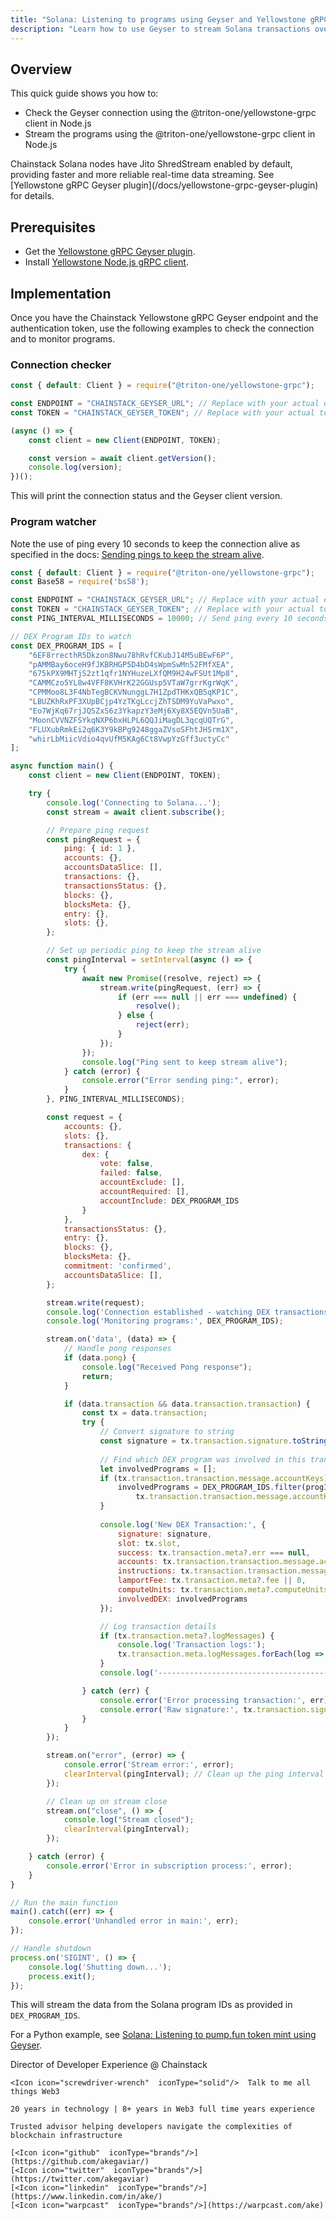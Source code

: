 ```yaml
---
title: "Solana: Listening to programs using Geyser and Yellowstone gRPC in Node.js"
description: "Learn how to use Geyser to stream Solana transactions over gRPC using the @triton-one/yellowstone-grpc client in Node.js."
---
```


## Overview

This quick guide shows you how to:
* Check the Geyser connection using the @triton-one/yellowstone-grpc client in Node.js
* Stream the programs using the @triton-one/yellowstone-grpc client in Node.js

<Info>
Chainstack Solana nodes have Jito ShredStream enabled by default, providing faster and more reliable real-time data streaming. See [Yellowstone gRPC Geyser plugin](/docs/yellowstone-grpc-geyser-plugin) for details.
</Info>

## Prerequisites

* Get the [Yellowstone gRPC Geyser plugin](/docs/yellowstone-grpc-geyser-plugin).
* Install [Yellowstone Node.js gRPC client](https://www.npmjs.com/package/@triton-one/yellowstone-grpc).

## Implementation

Once you have the Chainstack Yellowstone gRPC Geyser endpoint and the authentication token, use the following examples to check the connection and to monitor programs.

### Connection checker

```js
const { default: Client } = require("@triton-one/yellowstone-grpc");

const ENDPOINT = "CHAINSTACK_GEYSER_URL"; // Replace with your actual endpoint
const TOKEN = "CHAINSTACK_GEYSER_TOKEN"; // Replace with your actual token

(async () => {
    const client = new Client(ENDPOINT, TOKEN);

    const version = await client.getVersion();
    console.log(version);
})();
```
This will print the connection status and the Geyser client version.

### Program watcher

Note the use of ping every 10 seconds to keep the connection alive as specified in the docs: [Sending pings to keep the stream alive](https://docs.triton.one/project-yellowstone/dragons-mouth-grpc-subscriptions#sending-pings-to-keep-the-stream-alive).

```js
const { default: Client } = require("@triton-one/yellowstone-grpc");
const Base58 = require('bs58');

const ENDPOINT = "CHAINSTACK_GEYSER_URL"; // Replace with your actual endpoint
const TOKEN = "CHAINSTACK_GEYSER_TOKEN"; // Replace with your actual token
const PING_INTERVAL_MILLISECONDS = 10000; // Send ping every 10 seconds

// DEX Program IDs to watch
const DEX_PROGRAM_IDS = [
    "6EF8rrecthR5Dkzon8Nwu78hRvfCKubJ14M5uBEwF6P",
    "pAMMBay6oceH9fJKBRHGP5D4bD4sWpmSwMn52FMfXEA",
    "675kPX9MHTjS2zt1qfr1NYHuzeLXfQM9H24wFSUt1Mp8",
    "CAMMCzo5YL8w4VFF8KVHrK22GGUsp5VTaW7grrKgrWqK",
    "CPMMoo8L3F4NbTegBCKVNunggL7H1ZpdTHKxQB5qKP1C",
    "LBUZKhRxPF3XUpBCjp4YzTKgLccjZhTSDM9YuVaPwxo",
    "Eo7WjKq67rjJQSZxS6z3YkapzY3eMj6Xy8X5EQVn5UaB",
    "MoonCVVNZFSYkqNXP6bxHLPL6QQJiMagDL3qcqUQTrG",
    "FLUXubRmkEi2q6K3Y9kBPg9248ggaZVsoSFhtJHSrm1X",
    "whirLbMiicVdio4qvUfM5KAg6Ct8VwpYzGff3uctyCc"
];

async function main() {
    const client = new Client(ENDPOINT, TOKEN);

    try {
        console.log('Connecting to Solana...');
        const stream = await client.subscribe();

        // Prepare ping request
        const pingRequest = {
            ping: { id: 1 },
            accounts: {},
            accountsDataSlice: [],
            transactions: {},
            transactionsStatus: {},
            blocks: {},
            blocksMeta: {},
            entry: {},
            slots: {},
        };

        // Set up periodic ping to keep the stream alive
        const pingInterval = setInterval(async () => {
            try {
                await new Promise((resolve, reject) => {
                    stream.write(pingRequest, (err) => {
                        if (err === null || err === undefined) {
                            resolve();
                        } else {
                            reject(err);
                        }
                    });
                });
                console.log("Ping sent to keep stream alive");
            } catch (error) {
                console.error("Error sending ping:", error);
            }
        }, PING_INTERVAL_MILLISECONDS);

        const request = {
            accounts: {},
            slots: {},
            transactions: {
                dex: {
                    vote: false,
                    failed: false,
                    accountExclude: [],
                    accountRequired: [],
                    accountInclude: DEX_PROGRAM_IDS
                }
            },
            transactionsStatus: {},
            entry: {},
            blocks: {},
            blocksMeta: {},
            commitment: 'confirmed',
            accountsDataSlice: [],
        };

        stream.write(request);
        console.log('Connection established - watching DEX transactions\n');
        console.log('Monitoring programs:', DEX_PROGRAM_IDS);

        stream.on('data', (data) => {
            // Handle pong responses
            if (data.pong) {
                console.log("Received Pong response");
                return;
            }

            if (data.transaction && data.transaction.transaction) {
                const tx = data.transaction;
                try {
                    // Convert signature to string
                    const signature = tx.transaction.signature.toString('hex');
                    
                    // Find which DEX program was involved in this transaction
                    let involvedPrograms = [];
                    if (tx.transaction.transaction.message.accountKeys) {
                        involvedPrograms = DEX_PROGRAM_IDS.filter(progId => 
                            tx.transaction.transaction.message.accountKeys.includes(progId));
                    }
                    
                    console.log('New DEX Transaction:', {
                        signature: signature,
                        slot: tx.slot,
                        success: tx.transaction.meta?.err === null,
                        accounts: tx.transaction.transaction.message.accountKeys.length,
                        instructions: tx.transaction.transaction.message.instructions.length,
                        lamportFee: tx.transaction.meta?.fee || 0,
                        computeUnits: tx.transaction.meta?.computeUnitsConsumed || 0,
                        involvedDEX: involvedPrograms
                    });

                    // Log transaction details
                    if (tx.transaction.meta?.logMessages) {
                        console.log('Transaction logs:');
                        tx.transaction.meta.logMessages.forEach(log => console.log(log));
                    }
                    console.log('----------------------------------------');

                } catch (err) {
                    console.error('Error processing transaction:', err);
                    console.error('Raw signature:', tx.transaction.signature);
                }
            }
        });

        stream.on("error", (error) => {
            console.error('Stream error:', error);
            clearInterval(pingInterval); // Clean up the ping interval on error
        });

        // Clean up on stream close
        stream.on("close", () => {
            console.log("Stream closed");
            clearInterval(pingInterval);
        });

    } catch (error) {
        console.error('Error in subscription process:', error);
    }
}

// Run the main function
main().catch((err) => {
    console.error('Unhandled error in main:', err);
});

// Handle shutdown
process.on('SIGINT', () => {
    console.log('Shutting down...');
    process.exit();
}); 
```
This will stream the data from the Solana program IDs as provided in `DEX_PROGRAM_IDS`.

For a Python example, see [Solana: Listening to pump.fun token mint using Geyser](/docs/solana-listening-to-pumpfun-token-mint-using-geyser).

<CardGroup>
  <Card title="Ake" img="/images/docs/profile_images/1719912994363326464/8_Bi4fdM_400x400.jpg">
    <Icon icon="code"  iconType="solid"/>Director of Developer Experience @ Chainstack

    <Icon icon="screwdriver-wrench"  iconType="solid"/>  Talk to me all things Web3

    20 years in technology | 8+ years in Web3 full time years experience

    Trusted advisor helping developers navigate the complexities of blockchain infrastructure

    [<Icon icon="github"  iconType="brands"/>](https://github.com/akegaviar/)
    [<Icon icon="twitter"  iconType="brands"/>](https://twitter.com/akegaviar)
    [<Icon icon="linkedin"  iconType="brands"/>](https://www.linkedin.com/in/ake/)
    [<Icon icon="warpcast"  iconType="brands"/>](https://warpcast.com/ake)
  </Card>
</CardGroup>
